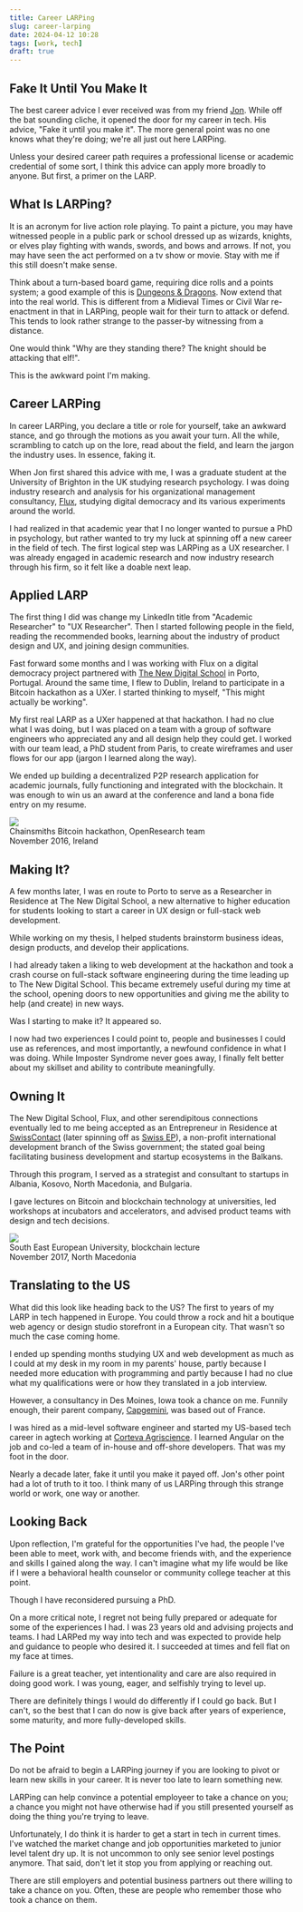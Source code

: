 ```yaml
---
title: Career LARPing
slug: career-larping
date: 2024-04-12 10:28
tags: [work, tech]
draft: true
---
```


## Fake It Until You Make It

The best career advice I ever received was from my friend [Jon](https://jonbarnes.me). While off the bat sounding cliche, it opened the door for my career in tech. His advice, "Fake it until you make it". The more general point was no one knows what they're doing; we're all just out here LARPing.

Unless your desired career path requires a professional license or academic credential of some sort, I think this advice can apply more broadly to anyone. But first, a primer on the LARP.

## What Is LARPing?

It is an acronym for live action role playing. To paint a picture, you may have witnessed people in a public park or school dressed up as wizards, knights, or elves play fighting with wands, swords, and bows and arrows. If not, you may have seen the act performed on a tv show or movie. Stay with me if this still doesn't make sense.

Think about a turn-based board game, requiring dice rolls and a points system; a good example of this is [Dungeons & Dragons](https://en.wikipedia.org/wiki/Dungeons_%26_Dragons). Now extend that into the real world. This is different from a Midieval Times or Civil War re-enactment in that in LARPing, people wait for their turn to attack or defend. This tends to look rather strange to the passer-by witnessing from a distance.

One would think "Why are they standing there? The knight should be attacking that elf!".

This is the awkward point I'm making.

## Career LARPing

In career LARPing, you declare a title or role for yourself, take an awkward stance, and go through the motions as you await your turn. All the while, scrambling to catch up on the lore, read about the field, and learn the jargon the industry uses. In essence, faking it.

When Jon first shared this advice with me, I was a graduate student at the University of Brighton in the UK studying research psychology. I was doing industry research and analysis for his organizational management consultancy, [Flux](https://flux.am), studying digital democracy and its various experiments around the world.

I had realized in that academic year that I no longer wanted to pursue a PhD in psychology, but rather wanted to try my luck at spinning off a new career in the field of tech. The first logical step was LARPing as a UX researcher. I was already engaged in academic research and now industry research through his firm, so it felt like a doable next leap.

## Applied LARP

The first thing I did was change my LinkedIn title from "Academic Researcher" to "UX Researcher". Then I started following people in the field, reading the recommended books, learning about the industry of product design and UX, and joining design communities.

Fast forward some months and I was working with Flux on a digital democracy project partnered with [The New Digital School](https://thenewdigitalschool.com) in Porto, Portugal. Around the same time, I flew to Dublin, Ireland to participate in a Bitcoin hackathon as a UXer. I started thinking to myself, "This might actually be working".

My first real LARP as a UXer happened at that hackathon. I had no clue what I was doing, but I was placed on a team with a group of software engineers who appreciated any and all design help they could get. I worked with our team lead, a PhD student from Paris, to create wireframes and user flows for our app (jargon I learned along the way).

We ended up building a decentralized P2P research application for academic journals, fully functioning and integrated with the blockchain. It was enough to win us an award at the conference and land a bona fide entry on my resume.

<div>
  <img src='./hackathon.jpeg' className='mb-2 rounded-lg' />
  <div className='text-sm text-muted-foreground'>Chainsmiths Bitcoin hackathon, OpenResearch team</div>
  <div className='text-sm text-muted-foreground'>November 2016, Ireland</div>
</div>

## Making It?

A few months later, I was en route to Porto to serve as a Researcher in Residence at The New Digital School, a new alternative to higher education for students looking to start a career in UX design or full-stack web development.

While working on my thesis, I helped students brainstorm business ideas, design products, and develop their applications.

I had already taken a liking to web development at the hackathon and took a crash course on full-stack software engineering during the time leading up to The New Digital School. This became extremely useful during my time at the school, opening doors to new opportunities and giving me the ability to help (and create) in new ways.

Was I starting to make it? It appeared so.

I now had two experiences I could point to, people and businesses I could use as references, and most importantly, a newfound confidence in what I was doing. While Imposter Syndrome never goes away, I finally felt better about my skillset and ability to contribute meaningfully.

## Owning It

The New Digital School, Flux, and other serendipitous connections eventually led to me being accepted as an Entrepreneur in Residence at [SwissContact](https://swisscontact.org) (later spinning off as [Swiss EP](https://swissep.org/)), a non-profit international development branch of the Swiss government; the stated goal being facilitating business development and startup ecosystems in the Balkans.

Through this program, I served as a strategist and consultant to startups in Albania, Kosovo, North Macedonia, and Bulgaria.

I gave lectures on Bitcoin and blockchain technology at universities, led workshops at incubators and accelerators, and advised product teams with design and tech decisions.

<div>
  <img src='./lecture.jpeg' className='mb-2 rounded-lg' />
  <div className='text-sm text-muted-foreground'>South East European University, blockchain lecture</div>
  <div className='text-sm text-muted-foreground'>November 2017, North Macedonia</div>
</div>

## Translating to the US

What did this look like heading back to the US? The first to years of my LARP in tech happened in Europe. You could throw a rock and hit a boutique web agency or design studio storefront in a European city. That wasn't so much the case coming home.

I ended up spending months studying UX and web development as much as I could at my desk in my room in my parents' house, partly because I needed more education with programming and partly because I had no clue what my qualifications were or how they translated in a job interview.

However, a consultancy in Des Moines, Iowa took a chance on me. Funnily enough, their parent company, [Capgemini](https://www.capgemini.com), was based out of France.

I was hired as a mid-level software engineer and started my US-based tech career in agtech working at [Corteva Agriscience](https://www.corteva.com). I learned Angular on the job and co-led a team of in-house and off-shore developers. That was my foot in the door.

Nearly a decade later, fake it until you make it payed off. Jon's other point had a lot of truth to it too. I think many of us LARPing through this strange world or work, one way or another.

## Looking Back

Upon reflection, I'm grateful for the opportunities I've had, the people I've been able to meet, work with, and become friends with, and the experience and skills I gained along the way. I can't imagine what my life would be like if I were a behavioral health counselor or community college teacher at this point.

Though I have reconsidered pursuing a PhD.

On a more critical note, I regret not being fully prepared or adequate for some of the experiences I had. I was 23 years old and advising projects and teams. I had LARPed my way into tech and was expected to provide help and guidance to people who desired it. I succeeded at times and fell flat on my face at times.

Failure is a great teacher, yet intentionality and care are also required in doing good work. I was young, eager, and selfishly trying to level up.

There are definitely things I would do differently if I could go back. But I can't, so the best that I can do now is give back after years of experience, some maturity, and more fully-developed skills.

## The Point

Do not be afraid to begin a LARPing journey if you are looking to pivot or learn new skills in your career. It is never too late to learn something new.

LARPing can help convince a potential employeer to take a chance on you; a chance you might not have otherwise had if you still presented yourself as doing the thing you're trying to leave.

Unfortunately, I do think it is harder to get a start in tech in current times. I've watched the market change and job opportunities marketed to junior level talent dry up. It is not uncommon to only see senior level postings anymore. That said, don't let it stop you from applying or reaching out.

There are still employers and potential business partners out there willing to take a chance on you. Often, these are people who remember those who took a chance on them.
